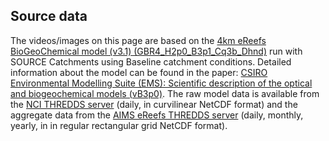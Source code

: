 ## Source data

The videos/images on this page are based on the [4km eReefs BioGeoChemical model (v3.1) (GBR4_H2p0_B3p1_Cq3b_Dhnd)](https://research.csiro.au/ereefs/models/) 
run with SOURCE Catchments using Baseline catchment conditions. Detailed information about the model can be found 
in the paper: [CSIRO Environmental Modelling Suite (EMS): Scientific description of the optical and biogeochemical 
models (vB3p0)](https://doi.org/10.5194/gmd-2019-115). The raw model data is available from the [NCI THREDDS server](https://dapds00.nci.org.au/thredds/catalog/fx3/gbr4_bgc_GBR4_H2p0_B3p1_Cq3b_Dhnd/catalog.html) (daily, in curvilinear NetCDF format) 
and the aggregate data from the [AIMS eReefs THREDDS server](https://thredds.ereefs.aims.gov.au/thredds/s3catalogue/aims-ereefs-public-prod/derived/ncaggregate/ereefs/GBR4_H2p0_B3p1_Cq3b_Dhnd/catalog.html?_gl=1*140ovqw*_ga*MTg3NjQyODQyNS4xNjk1MTY5ODcw*_ga_6SSTNBNHXG*MTY5NTc3MDQwNC4xMy4xLjE2OTU3NzA4MzEuMC4wLjA.) (daily, monthly, yearly, in in regular rectangular 
grid NetCDF format).
